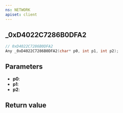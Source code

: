 ```yaml
---
ns: NETWORK
apiset: client
---
```

## _0xD4022C7286B0DFA2

```c
// 0xD4022C7286B0DFA2
Any _0xD4022C7286B0DFA2(char* p0, int p1, int p2);
```


## Parameters
* **p0**:
* **p1**:
* **p2**:

## Return value